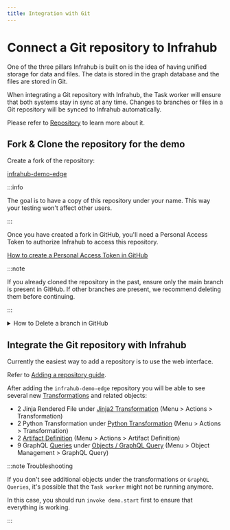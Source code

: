 ```yaml
---
title: Integration with Git
---
```


# Connect a Git repository to Infrahub

One of the three pillars Infrahub is built on is the idea of having unified storage for data and files. The data is stored in the graph database and the files are stored in Git.

When integrating a Git repository with Infrahub, the Task worker will ensure that both systems stay in sync at any time. Changes to branches or files in a Git repository will be synced to Infrahub automatically.

Please refer to [Repository](../../topics/repository.mdx) to learn more about it.

## Fork & Clone the repository for the demo

Create a fork of the repository:

[infrahub-demo-edge](https://github.com/opsmill/infrahub-demo-edge)

:::info

The goal is to have a copy of this repository under your name. This way your testing won't affect other users.

:::

Once you have created a fork in GitHub, you'll need a Personal Access Token to authorize Infrahub to access this repository.

[How to create a Personal Access Token in GitHub](../../guides/repository.mdx#github-access-token)

:::note

If you already cloned the repository in the past, ensure only the main branch is present in GitHub. If other branches are present, we recommend deleting them before continuing.

:::

<details>
  <summary>How to Delete a branch in GitHub</summary>

  1. Select the name of the active branch in the top left corner (usually main)
  2. Select `View All Branches` at the bottom of the popup
  3. Delete all branches but the branch `main`, with the trash icon on the right of the screen

  ![View all Branches](../../media/github_view_all_branches.png)

</details>

## Integrate the Git repository with Infrahub

Currently the easiest way to add a repository is to use the web interface.

Refer to [Adding a repository guide](../../guides/repository.mdx).

After adding the `infrahub-demo-edge` repository you will be able to see several new [Transformations](../../topics/transformation.mdx) and related objects:

- 2 Jinja Rendered File under [Jinja2 Transformation](http://localhost:8000/objects/CoreTransformJinja2/) (Menu > Actions > Transformation)
- 2 Python Transformation under [Python Transformation](http://localhost:8000/objects/CoreTransformPython) (Menu > Actions > Transformation)
- 2 [Artifact Definition](http://localhost:8000/objects/CoreArtifactDefinition) (Menu > Actions > Artifact Definition)
- 9 GraphQL [Queries](../../topics/graphql.mdx) under [Objects / GraphQL Query](http://localhost:8000/objects/CoreGraphQLQuery/) (Menu > Object Management > GraphQL Query)

:::note Troubleshooting

If you don't see additional objects under the transformations or `GraphQL Queries`, it's possible that the `Task worker` might not be running anymore.

In this case, you should run `invoke demo.start` first to ensure that everything is working.

:::
